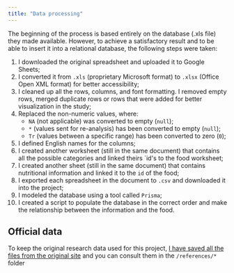 ```yaml
---
title: "Data processing"
---
```


The beginning of the process is based entirely on the database (.xls file) they made available. However, to achieve a satisfactory result and to be able to insert it into a relational database, the following steps were taken:

1. I downloaded the original spreadsheet and uploaded it to Google Sheets;
2. I converted it from `.xls` (proprietary Microsoft format) to `.xlsx` (Office Open XML format) for better accessibility;
3. I cleaned up all the rows, columns, and font formatting. I removed empty rows, merged duplicate rows or rows that were added for better visualization in the study;
4. Replaced the non-numeric values, where:
   - `NA` (not applicable) was converted to empty (`null`);
   - `*` (values sent for re-analysis) has been converted to empty (`null`);
   - `Tr` (values between a specific range) has been converted to zero (`0`);
5. I defined English names for the columns;
6. I created another worksheet (still in the same document) that contains all the possible categories and linked theirs `id's to the food worksheet;
7. I created another sheet (still in the same document) that contains nutritional information and linked it to the `id` of the food;
8. I exported each spreadsheet in the document to `.csv` and downloaded it into the project;
9. I modeled the database using a tool called `Prisma`;
10. I created a script to populate the database in the correct order and make the relationship between the information and the food.

## Official data

To keep the original research data used for this project, [I have saved all the files from the original site](https://www.nepa.unicamp.br/taco/tabela.php?ativo=tabela) and you can consult them in the `/references/*` folder

